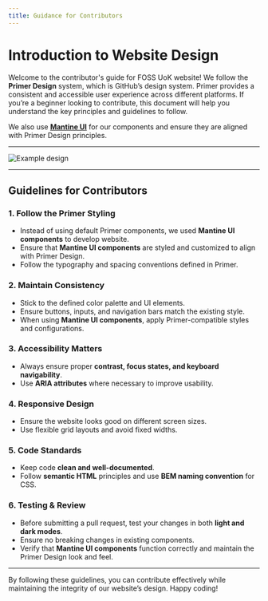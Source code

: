 ```yaml
---
title: Guidance for Contributors
---
```


# Introduction to Website Design

Welcome to the contributor's guide for FOSS UoK website! We follow the **Primer Design** system, which is GitHub’s design system. Primer provides a consistent and accessible user experience across different platforms. If you’re a beginner looking to contribute, this document will help you understand the key principles and guidelines to follow.

We also use [**Mantine UI**](https://mantine.dev/) for our components and ensure they are aligned with Primer Design principles.

---

![Example design](/primer_design.webp)

---

## Guidelines for Contributors

### 1. Follow the Primer Styling
- Instead of using default Primer components, we used **Mantine UI components** to develop website.
- Ensure that **Mantine UI components** are styled and customized to align with Primer Design.
- Follow the typography and spacing conventions defined in Primer.

### 2. Maintain Consistency
- Stick to the defined color palette and UI elements.
- Ensure buttons, inputs, and navigation bars match the existing style.
- When using **Mantine UI components**, apply Primer-compatible styles and configurations.

### 3. Accessibility Matters
- Always ensure proper **contrast, focus states, and keyboard navigability**.
- Use **ARIA attributes** where necessary to improve usability.

### 4. Responsive Design
- Ensure the website looks good on different screen sizes.
- Use flexible grid layouts and avoid fixed widths.

### 5. Code Standards
- Keep code **clean and well-documented**.
- Follow **semantic HTML** principles and use **BEM naming convention** for CSS.

### 6. Testing & Review
- Before submitting a pull request, test your changes in both **light and dark modes**.
- Ensure no breaking changes in existing components.
- Verify that **Mantine UI components** function correctly and maintain the Primer Design look and feel.

---

By following these guidelines, you can contribute effectively while maintaining the integrity of our website’s design. Happy coding!

